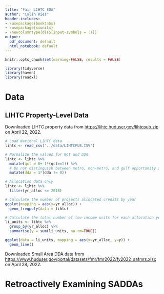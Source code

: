 ```yaml
---
title: "Fair LIHTC EDA"
author: "Colin Ries"
header-includes:
- \usepackage{booktabs}
- \usepackage{siunitx}
- \newcolumntype{d}{S[input-symbols = ()]}
output:
  pdf_document: default
  html_notebook: default
---
```


```r

knitr::opts_chunk$set(warning=FALSE, results = FALSE)

```

```r

library(tidyverse)
library(haven)
library(readxl)

```

# Data

## LIHTC Property-Level Data

Downloaded LIHTC property data from [https://lihtc.huduser.gov/lihtcpub.zip](https://lihtc.huduser.gov/lihtcpub.zip) on April 22, 2022.

```r
# Load National LIHTC data
lihtc <- read_csv('../data/LIHTCPUB.CSV')

# Normalize the values for QCT and DDA
lihtc <- lihtc %>% 
  mutate(qct = 0+ 1*(qct==1)) %>% 
  # Do not distinguish between metro, non-metro, and gulf opportunity zone DDAs
  mutate(dda = 1*(dda != 0))

```

```r

# Allocation data only 
lihtc <- lihtc %>% 
  filter(yr_alloc <= 2018)

# Calculate the number of projects allocated credits by year
ggplot(mapping = aes(x=yr_alloc)) +
  geom_freqpoly(data = lihtc)

# Calculate the total number of low-income units for each allocation year
li_units <- lihtc %>% 
  group_by(yr_alloc) %>% 
  summarise(y = sum(li_units, na.rm=TRUE))

ggplot(data = li_units, mapping = aes(x=yr_alloc, y=y)) +
  geom_line()

```





Downloaded Small Area DDA data from [https://www.huduser.gov/portal/datasets/fmr/fmr2022/fy2022_safmrs.xlsx](https://www.huduser.gov/portal/datasets/fmr/fmr2022/fy2022_safmrs.xlsx) on April 28, 2022.

# Retroactively Examining SADDAs

